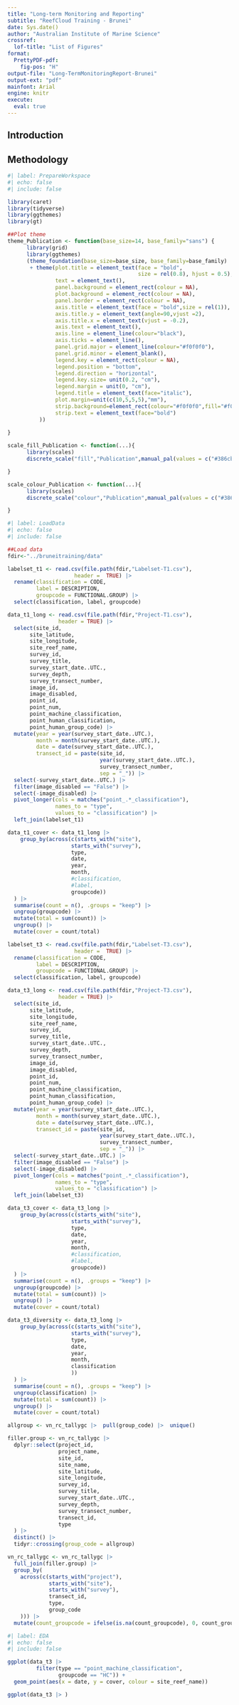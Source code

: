 ```yaml
---
title: "Long-term Monitoring and Reporting"
subtitle: "ReefCloud Training - Brunei"
date: Sys.date()
author: "Australian Institute of Marine Science"
crossref:
  lof-title: "List of Figures"
format: 
  PrettyPDF-pdf:
    fig-pos: "H"
output-file: "Long-TermMonitoringReport-Brunei"
output-ext: "pdf"
mainfont: Arial
engine: knitr
execute:
  eval: true
---
```


## Introduction


## Methodology



```r
#| label: PrepareWorkspace
#| echo: false
#| include: false

library(caret)
library(tidyverse)
library(ggthemes)
library(gt)

##Plot theme
theme_Publication <- function(base_size=14, base_family="sans") {
      library(grid)
      library(ggthemes)
      (theme_foundation(base_size=base_size, base_family=base_family)
       + theme(plot.title = element_text(face = "bold",
                                         size = rel(0.8), hjust = 0.5),
               text = element_text(),
               panel.background = element_rect(colour = NA),
               plot.background = element_rect(colour = NA),
               panel.border = element_rect(colour = NA),
               axis.title = element_text(face = "bold",size = rel(1)),
               axis.title.y = element_text(angle=90,vjust =2),
               axis.title.x = element_text(vjust = -0.2),
               axis.text = element_text(), 
               axis.line = element_line(colour="black"),
               axis.ticks = element_line(),
               panel.grid.major = element_line(colour="#f0f0f0"),
               panel.grid.minor = element_blank(),
               legend.key = element_rect(colour = NA),
               legend.position = "bottom",
               legend.direction = "horizontal",
               legend.key.size= unit(0.2, "cm"),
               legend.margin = unit(0, "cm"),
               legend.title = element_text(face="italic"),
               plot.margin=unit(c(10,5,5,5),"mm"),
               strip.background=element_rect(colour="#f0f0f0",fill="#f0f0f0"),
               strip.text = element_text(face="bold")
          ))
      
}

scale_fill_Publication <- function(...){
      library(scales)
      discrete_scale("fill","Publication",manual_pal(values = c("#386cb0","#fdb462","#7fc97f","#ef3b2c","#662506","#a6cee3","#fb9a99","#984ea3","#ffff33")), ...)

}

scale_colour_Publication <- function(...){
      library(scales)
      discrete_scale("colour","Publication",manual_pal(values = c("#386cb0","#fdb462","#7fc97f","#ef3b2c","#662506","#a6cee3","#fb9a99","#984ea3","#ffff33")), ...)

}
```

```r
#| label: LoadData
#| echo: false
#| include: false

##Load data
fdir<-"../bruneitraining/data"

labelset_t1 <- read.csv(file.path(fdir,"Labelset-T1.csv"), 
                     header =  TRUE) |> 
  rename(classification = CODE,
         label = DESCRIPTION,
         groupcode = FUNCTIONAL.GROUP) |> 
  select(classification, label, groupcode)

data_t1_long <- read.csv(file.path(fdir,"Project-T1.csv"), 
                header = TRUE) |> 
  select(site_id, 
       site_latitude, 
       site_longitude, 
       site_reef_name,
       survey_id, 
       survey_title, 
       survey_start_date..UTC., 
       survey_depth, 
       survey_transect_number,
       image_id, 
       image_disabled, 
       point_id, 
       point_num, 
       point_machine_classification, 
       point_human_classification, 
       point_human_group_code) |> 
  mutate(year = year(survey_start_date..UTC.), 
         month = month(survey_start_date..UTC.), 
         date = date(survey_start_date..UTC.),
         transect_id = paste(site_id, 
                             year(survey_start_date..UTC.), 
                             survey_transect_number, 
                             sep = "_")) |> 
  select(-survey_start_date..UTC.) |> 
  filter(image_disabled == "False") |> 
  select(-image_disabled) |> 
  pivot_longer(cols = matches("point_.*_classification"), 
               names_to = "type",
               values_to = "classification") |>
  left_join(labelset_t1)

data_t1_cover <- data_t1_long |> 
    group_by(across(c(starts_with("site"),
                    starts_with("survey"),
                    type, 
                    date,
                    year,
                    month,
                    #classification, 
                    #label, 
                    groupcode))
  ) |> 
  summarise(count = n(), .groups = "keep") |> 
  ungroup(groupcode) |>
  mutate(total = sum(count)) |>
  ungroup() |> 
  mutate(cover = count/total)

labelset_t3 <- read.csv(file.path(fdir,"Labelset-T3.csv"), 
                     header =  TRUE) |> 
  rename(classification = CODE,
         label = DESCRIPTION,
         groupcode = FUNCTIONAL.GROUP) |> 
  select(classification, label, groupcode)

data_t3_long <- read.csv(file.path(fdir,"Project-T3.csv"), 
                header = TRUE) |> 
  select(site_id, 
       site_latitude, 
       site_longitude, 
       site_reef_name,
       survey_id, 
       survey_title, 
       survey_start_date..UTC., 
       survey_depth, 
       survey_transect_number,
       image_id, 
       image_disabled, 
       point_id, 
       point_num, 
       point_machine_classification, 
       point_human_classification, 
       point_human_group_code) |> 
  mutate(year = year(survey_start_date..UTC.), 
         month = month(survey_start_date..UTC.), 
         date = date(survey_start_date..UTC.),
         transect_id = paste(site_id, 
                             year(survey_start_date..UTC.), 
                             survey_transect_number, 
                             sep = "_")) |> 
  select(-survey_start_date..UTC.) |> 
  filter(image_disabled == "False") |> 
  select(-image_disabled) |> 
  pivot_longer(cols = matches("point_.*_classification"), 
               names_to = "type",
               values_to = "classification") |>
  left_join(labelset_t3)

data_t3_cover <- data_t3_long |> 
    group_by(across(c(starts_with("site"),
                    starts_with("survey"),
                    type, 
                    date,
                    year,
                    month,
                    #classification, 
                    #label, 
                    groupcode))
  ) |> 
  summarise(count = n(), .groups = "keep") |> 
  ungroup(groupcode) |>
  mutate(total = sum(count)) |>
  ungroup() |> 
  mutate(cover = count/total)

data_t3_diversity <- data_t3_long |> 
    group_by(across(c(starts_with("site"),
                    starts_with("survey"),
                    type, 
                    date,
                    year,
                    month,
                    classification
                    ))
  ) |> 
  summarise(count = n(), .groups = "keep") |> 
  ungroup(classification) |>
  mutate(total = sum(count)) |>
  ungroup() |> 
  mutate(cover = count/total)

allgroup <- vn_rc_tallygc |>  pull(group_code) |>  unique()

filler.group <- vn_rc_tallygc |> 
  dplyr::select(project_id,
                project_name,
                site_id,
                site_name,
                site_latitude,
                site_longitude,
                survey_id,
                survey_title,
                survey_start_date..UTC.,
                survey_depth,
                survey_transect_number, 
                transect_id,
                type
  ) |> 
  distinct() |> 
  tidyr::crossing(group_code = allgroup)

vn_rc_tallygc <- vn_rc_tallygc |> 
  full_join(filler.group) |> 
  group_by(
    across(c(starts_with("project"), 
             starts_with("site"),
             starts_with("survey"),
             transect_id,
             type,
             group_code
    ))) |> 
  mutate(count_groupcode = ifelse(is.na(count_groupcode), 0, count_groupcode))

```

```r
#| label: EDA
#| echo: false
#| include: false

ggplot(data_t3 |> 
         filter(type == "point_machine_classification",
                groupcode == "HC")) + 
  geom_point(aes(x = date, y = cover, colour = site_reef_name))

ggplot(data_t3 |> )
```

